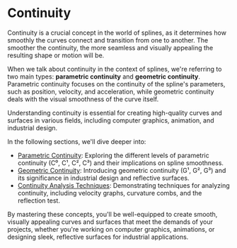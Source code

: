 
# Continuity

Continuity is a crucial concept in the world of splines, as it determines how smoothly the curves connect and transition from one to another. The smoother the continuity, the more seamless and visually appealing the resulting shape or motion will be.

When we talk about continuity in the context of splines, we're referring to two main types: **parametric continuity** and **geometric continuity**. Parametric continuity focuses on the continuity of the spline's parameters, such as position, velocity, and acceleration, while geometric continuity deals with the visual smoothness of the curve itself.

<Callout>
Understanding continuity is essential for creating high-quality curves and surfaces in various fields, including computer graphics, animation, and industrial design.
</Callout>

In the following sections, we'll dive deeper into:

- [Parametric Continuity](/continuity/parametric-continuity): Exploring the different levels of parametric continuity (C⁰, C¹, C², C³) and their implications on spline smoothness.
- [Geometric Continuity](/continuity/geometric-continuity): Introducing geometric continuity (G¹, G², G³) and its significance in industrial design and reflective surfaces.
- [Continuity Analysis Techniques](/continuity/continuity-analysis): Demonstrating techniques for analyzing continuity, including velocity graphs, curvature combs, and the reflection test.

By mastering these concepts, you'll be well-equipped to create smooth, visually appealing curves and surfaces that meet the demands of your projects, whether you're working on computer graphics, animations, or designing sleek, reflective surfaces for industrial applications.